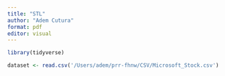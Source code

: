 ```yaml
---
title: "STL"
author: "Adem Cutura"
format: pdf
editor: visual
---
```


```r
library(tidyverse)
```

```r
dataset <- read.csv('/Users/adem/prr-fhnw/CSV/Microsoft_Stock.csv')
```

